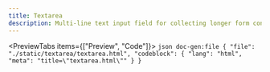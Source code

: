 ```yaml
---
title: Textarea
description: Multi-line text input field for collecting longer form content from users.
---
```




<PreviewTabs items={["Preview", "Code"]}>
  <PreviewTab value="Preview">
    <ComponentPreview src="/textarea/textarea" />
  </PreviewTab>
  <PreviewTab value="Code">
    ```json doc-gen:file
    {
      "file": "./static/textarea/textarea.html",
      "codeblock": {
        "lang": "html",
        "meta": "title=\"textarea.html\""
      }
    }
    ```
  </PreviewTab>
</PreviewTabs>



